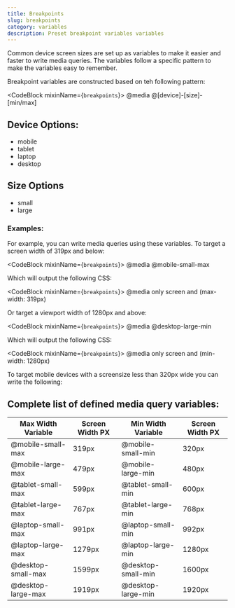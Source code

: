 ```yaml
---
title: Breakpoints
slug: breakpoints
category: variables
description: Preset breakpoint variables variables
---
```



Common device screen sizes are set up as variables to make it easier and
faster to write media queries. The variables follow a specific pattern
to make the variables easy to remember.

Breakpoint variables are constructed based on teh following pattern:

<CodeBlock mixinName={`breakpoints`}>
  @media @[device]-[size]-[min/max]
</CodeBlock>

## Device Options:
* mobile
* tablet
* laptop
* desktop
   
## Size Options
* small
* large

### Examples:

For example, you can write media queries using these variables. To target a screen width of 319px and below: 

<CodeBlock mixinName={`breakpoints`}>
  @media @mobile-small-max
</CodeBlock>

Which will output the following CSS:

<CodeBlock mixinName={`breakpoints`}>
  @media only screen and (max-width: 319px)
</CodeBlock>

Or target a viewport width of 1280px and above:  

<CodeBlock mixinName={`breakpoints`}>
  @media @desktop-large-min
</CodeBlock>

Which will output the following CSS:

<CodeBlock mixinName={`breakpoints`}>
  @media only screen and (min-width: 1280px)
</CodeBlock>

To target mobile devices with a screensize less than 320px wide you can
write the following:


## Complete list of defined media query variables:

<div className="flex-container">
  <table>
    <thead>
      <tr>
        <th>Max Width Variable</th>
        <th>Screen Width PX</th>
        <th>Min Width Variable</th>
        <th>Screen Width PX</th>
      </tr>
    </thead>
    <tbody>
      <tr>
        <td>@mobile-small-max</td>
        <td>319px</td>
        <td>@mobile-small-min</td>
        <td>320px</td>
      </tr>
      <tr>
        <td>@mobile-large-max</td>
        <td>479px</td>
        <td>@mobile-large-min</td>
        <td>480px</td>
      </tr>
      <tr>
        <td>@tablet-small-max</td>
        <td>599px</td>
        <td>@tablet-small-min</td>
        <td>600px</td>
      </tr>
      <tr>
        <td>@tablet-large-max</td>
        <td>767px</td>
        <td>@tablet-large-min</td>
        <td>768px</td>
      </tr>
      <tr>
        <td>@laptop-small-max</td>
        <td>991px</td>
        <td>@laptop-small-min</td>
        <td>992px</td>
      </tr>
      <tr>
        <td>@laptop-large-max</td>
        <td>1279px</td>
        <td>@laptop-large-min</td>
        <td>1280px</td>
      </tr>
      <tr>
        <td>@desktop-small-max</td>
        <td>1599px</td>
        <td>@desktop-small-min</td>
        <td>1600px</td>
      </tr>
      <tr>
        <td>@desktop-large-max</td>
        <td>1919px</td>
        <td>@desktop-large-min</td>
        <td>1920px</td>
      </tr>
    </tbody>
  </table>
</div>